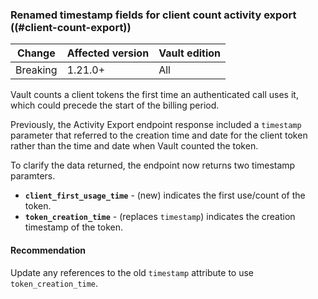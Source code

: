 ### Renamed timestamp fields for client count activity export ((#client-count-export))

<!-- BEGIN: Vault:=v1.21.x -->

| Change       | Affected version | Vault edition
| ------------ | ---------------- | -------------
| Breaking     | 1.21.0+          | All

<!-- END: Vault:=v1.21.x -->

Vault counts a client tokens the first time an authenticated call uses it, which
could precede the start of the billing period.

Previously, the Activity Export endpoint response included a `timestamp`
parameter that referred to the creation time and date for the client token
rather than the time and date when Vault counted the token.

To clarify the data returned, the endpoint now returns two timestamp paramters.

- **`client_first_usage_time`** - (new) indicates the first use/count of the
  token.
- **`token_creation_time`** - (replaces `timestamp`) indicates the creation
  timestamp of the token.


#### Recommendation

Update any references to the old `timestamp` attribute to use
`token_creation_time`.